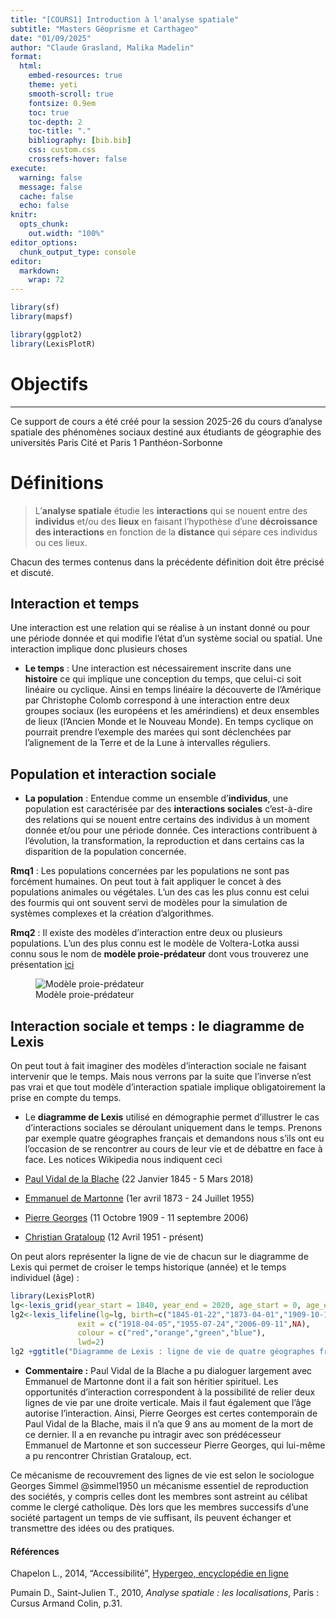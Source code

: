 ```yaml
---
title: "[COURS1] Introduction à l'analyse spatiale"
subtitle: "Masters Géoprisme et Carthageo"
date: "01/09/2025"
author: "Claude Grasland, Malika Madelin"
format:
  html:
    embed-resources: true
    theme: yeti
    smooth-scroll: true
    fontsize: 0.9em
    toc: true
    toc-depth: 2
    toc-title: "."
    bibliography: [bib.bib]
    css: custom.css
    crossrefs-hover: false
execute:
  warning: false
  message: false 
  cache: false  
  echo: false 
knitr:
  opts_chunk:
    out.width: "100%"
editor_options: 
  chunk_output_type: console
editor: 
  markdown: 
    wrap: 72
---
```






```r
library(sf)
library(mapsf)

library(ggplot2)
library(LexisPlotR)
```

# Objectifs

-----------------------------------------------------------------------

::: {.callout-note title="A propos de ce document"}
Ce support de cours a été créé pour la session 2025-26 du cours
d'analyse spatiale des phénomènes sociaux destiné aux étudiants de
géographie des universités Paris Cité et Paris 1 Panthéon-Sorbonne
:::


# Définitions

::: {.callout-important title="Définition de l'analyse spatiale"}
> L'**analyse spatiale** étudie les **interactions** qui se nouent entre
> des **individus** et/ou des **lieux** en faisant l'hypothèse d'une
> **décroissance des interactions** en fonction de la **distance** qui
> sépare ces individus ou ces lieux.
:::

Chacun des termes contenus dans la précédente définition doit être
précisé et discuté.

## Interaction et temps

Une interaction est une relation qui se réalise à un instant donné ou
pour une période donnée et qui modifie l'état d'un système social ou
spatial. Une interaction implique donc plusieurs choses

-   **Le temps** : Une interaction est nécessairement inscrite dans une
    **histoire** ce qui implique une conception du temps, que celui-ci
    soit linéaire ou cyclique. Ainsi en temps linéaire la découverte de
    l'Amérique par Christophe Colomb correspond à une interaction entre
    deux groupes sociaux (les européens et les amérindiens) et deux
    ensembles de lieux (l'Ancien Monde et le Nouveau Monde). En temps
    cyclique on pourrait prendre l'exemple des marées qui sont
    déclenchées par l'alignement de la Terre et de la Lune à intervalles
    réguliers.

## Population et interaction sociale

-   **La population** : Entendue comme un ensemble d'**individus**, une
    population est caractérisée par des **interactions sociales**
    c'est-à-dire des relations qui se nouent entre certains des
    individus à un moment donnée et/ou pour une période donnée. Ces
    interactions contribuent à l'évolution, la transformation, la
    reproduction et dans certains cas la disparition de la population
    concernée.

**Rmq1** : Les populations concernées par les populations ne sont pas
forcément humaines. On peut tout à fait appliquer le concet à des
populations animales ou végétales. L'un des cas les plus connu est celui
des fourmis qui ont souvent servi de modèles pour la simulation de
systèmes complexes et la création d'algorithmes.

**Rmq2** : Il existe des modèles d'interaction entre deux ou plusieurs
populations. L'un des plus connu est le modèle de Voltera-Lotka aussi
connu sous le nom de **modèle proie-prédateur** dont vous trouverez une
présentation [ici](https://www.youtube.com/watch?v=M0nRWcF1WJw)

![Modèle proie-prédateur](img/prope-predateur.png)

## Interaction sociale et temps : le diagramme de Lexis

On peut tout à fait imaginer des modèles d'interaction sociale ne
faisant intervenir que le temps. Mais nous verrons par la suite que l'inverse n'est pas vrai et que tout
modèle d'interaction spatiale implique obligatoirement la prise en
compte du temps.

-   Le **diagramme de Lexis** utilisé en démographie permet d'illustrer
    le cas d'interactions sociales se déroulant uniquement dans le
    temps. Prenons par exemple quatre géographes français et demandons
    nous s'ils ont eu l'occasion de se rencontrer au cours de leur vie
    et de débattre en face à face. Les notices Wikipedia nous indiquent
    ceci

-   [Paul Vidal de la
    Blache](https://fr.wikipedia.org/wiki/Paul_Vidal_de_La_Blache) (22
    Janvier 1845 - 5 Mars 2018)

-   [Emmanuel de
    Martonne](https://fr.wikipedia.org/wiki/Emmanuel_de_Martonne) (1er
    avril 1873 - 24 Juillet 1955)

-   [Pierre Georges](https://fr.wikipedia.org/wiki/Pierre_George) (11
    Octobre 1909 - 11 septembre 2006)

-   [Christian
    Grataloup](https://fr.wikipedia.org/wiki/Christian_Grataloup) (12
    Avril 1951 - présent)

On peut alors représenter la ligne de vie de chacun sur le diagramme de
Lexis qui permet de croiser le temps historique (année) et le temps
individuel (âge) :

```r
library(LexisPlotR)
lg<-lexis_grid(year_start = 1840, year_end = 2020, age_start = 0, age_end = 100, delta = 10,lwd = 0.5)
lg2<-lexis_lifeline(lg=lg, birth=c("1845-01-22","1873-04-01","1909-10-11","1951-04-12"),
               exit = c("1918-04-05","1955-07-24","2006-09-11",NA),
               colour = c("red","orange","green","blue"), 
               lwd=2)
lg2 +ggtitle("Diagramme de Lexis : ligne de vie de quatre géographes français", subtitle = 'Vidal (rouge), de Martonne (orange), George (vert), Grataloup (bleu)')

```

-   **Commentaire :** Paul Vidal de la Blache a pu dialoguer largement
    avec Emmanuel de Martonne dont il a fait son héritier spirituel. Les
    opportunités d'interaction correspondent à la possibilité de relier
    deux lignes de vie par une droite verticale. Mais il faut également
    que l'âge autorise l'interaction. Ainsi, Pierre Georges est certes
    contemporain de Paul Vidal de la Blache, mais il n'a que 9 ans au
    moment de la mort de ce dernier. Il a en revanche pu intragir avec
    son prédécesseur Emmanuel de Martonne et son successeur Pierre
    Georges, qui lui-même a pu rencontrer Christian Grataloup, ect.

Ce mécanisme de recouvrement des lignes de vie est selon le sociologue
Georges Simmel @simmel1950 un mécanisme essentiel de reproduction des
sociétés, y compris celles dont les membres sont astreint au célibat
comme le clergé catholique. Dès lors que les membres successifs d'une
société partagent un temps de vie suffisant, ils peuvent échanger et
transmettre des idées ou des pratiques.




#### Références {.unnumbered}

Chapelon L., 2014, "Accessibilité", [Hypergeo, encyclopédie en
ligne](https://hypergeo.eu/accessibilite/){target="_blank"}

Pumain D., Saint-Julien T., 2010, *Analyse spatiale : les
localisations*, Paris : Cursus Armand Colin, p.31.

::: {#refs}
:::
